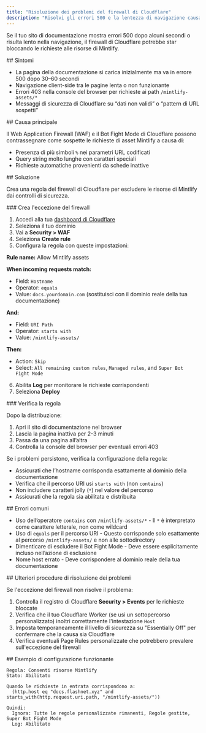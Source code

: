```yaml
---
title: "Risoluzione dei problemi del firewall di Cloudflare"
description: "Risolvi gli errori 500 e la lentezza di navigazione causati dal blocco delle risorse Mintlify da parte di Cloudflare"
---
```


Se il tuo sito di documentazione mostra errori 500 dopo alcuni secondi o risulta lento nella navigazione, il firewall di Cloudflare potrebbe star bloccando le richieste alle risorse di Mintlify.

<div id="symptoms">
  ## Sintomi
</div>

- La pagina della documentazione si carica inizialmente ma va in errore 500 dopo 30–60 secondi
- Navigazione client-side tra le pagine lenta o non funzionante
- Errori 403 nella console del browser per richieste ai path `/mintlify-assets/*`
- Messaggi di sicurezza di Cloudflare su “dati non validi” o “pattern di URL sospetti”

<div id="root-cause">
  ## Causa principale
</div>

Il Web Application Firewall (WAF) e il Bot Fight Mode di Cloudflare possono contrassegnare come sospette le richieste di asset Mintlify a causa di:

- Presenza di più simboli `%` nei parametri URL codificati
- Query string molto lunghe con caratteri speciali
- Richieste automatiche provenienti da schede inattive

<div id="solution">
  ## Soluzione
</div>

Crea una regola del firewall di Cloudflare per escludere le risorse di Mintlify dai controlli di sicurezza.

<div id="create-the-firewall-exception">
  ### Crea l'eccezione del firewall
</div>

1. Accedi alla tua [dashboard di Cloudflare](https://dash.cloudflare.com/)
2. Seleziona il tuo dominio
3. Vai a **Security > WAF**
4. Seleziona **Create rule**
5. Configura la regola con queste impostazioni:

**Rule name:** Allow Mintlify assets

**When incoming requests match:**

- Field: `Hostname`
- Operator: `equals`
- Value: `docs.yourdomain.com` (sostituisci con il dominio reale della tua documentazione)

**And:**

- Field: `URI Path`
- Operator: `starts with`
- Value: `/mintlify-assets/`

**Then:**

- Action: `Skip`
- Select: `All remaining custom rules`, `Managed rules`, and `Super Bot Fight Mode`

6. Abilita **Log** per monitorare le richieste corrispondenti
7. Seleziona **Deploy**

<div id="verify-the-rule">
  ### Verifica la regola
</div>

Dopo la distribuzione:

1. Apri il sito di documentazione nel browser
2. Lascia la pagina inattiva per 2-3 minuti
3. Passa da una pagina all’altra
4. Controlla la console del browser per eventuali errori 403

Se i problemi persistono, verifica la configurazione della regola:

- Assicurati che l’hostname corrisponda esattamente al dominio della documentazione
- Verifica che il percorso URI usi `starts with` (non `contains`)
- Non includere caratteri jolly (`*`) nel valore del percorso
- Assicurati che la regola sia abilitata e distribuita

<div id="common-mistakes">
  ## Errori comuni
</div>

- Uso dell’operatore `contains` con `/mintlify-assets/*` - Il `*` è interpretato come carattere letterale, non come wildcard
- Uso di `equals` per il percorso URI - Questo corrisponde solo esattamente al percorso `/mintlify-assets/` e non alle sottodirectory
- Dimenticare di escludere il Bot Fight Mode - Deve essere esplicitamente incluso nell’azione di esclusione
- Nome host errato - Deve corrispondere al dominio reale della tua documentazione

<div id="additional-troubleshooting">
  ## Ulteriori procedure di risoluzione dei problemi
</div>

Se l'eccezione del firewall non risolve il problema:

1. Controlla il registro di Cloudflare **Security > Events** per le richieste bloccate
2. Verifica che il tuo Cloudflare Worker (se usi un sottopercorso personalizzato) inoltri correttamente l'intestazione `Host`
3. Imposta temporaneamente il livello di sicurezza su "Essentially Off" per confermare che la causa sia Cloudflare
4. Verifica eventuali Page Rules personalizzate che potrebbero prevalere sull'eccezione del firewall

<div id="example-working-configuration">
  ## Esempio di configurazione funzionante
</div>

```
Regola: Consenti risorse Mintlify
Stato: Abilitato

Quando le richieste in entrata corrispondono a:
  (http.host eq "docs.flashnet.xyz" and starts_with(http.request.uri.path, "/mintlify-assets/"))

Quindi:
  Ignora: Tutte le regole personalizzate rimanenti, Regole gestite, Super Bot Fight Mode
  Log: Abilitato
```
